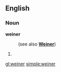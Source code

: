 ==English==

===Noun===
'''weiner'''
:(see also '''[[Weiner]]''')
# {{misspelling of|wiener}}
[[gl:weiner]]
[[simple:weiner]]
